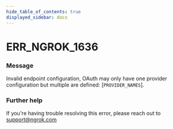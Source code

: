 ```yaml
---
hide_table_of_contents: true
displayed_sidebar: docs
---
```



# ERR_NGROK_1636

### Message

Invalid endpoint configuration, OAuth may only have one provider configuration but multiple are defined: [`PROVIDER_NAMES`].

### Further help

If you're having trouble resolving this error, please reach out to [support@ngrok.com](mailto:support@ngrok.com?subject=Help%20with%20ERR_NGROK_1636)

<ErrorDetails error="err_ngrok_1636" />
